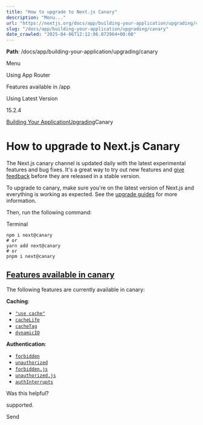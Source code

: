 ---
title: "How to upgrade to Next.js Canary"
description: "Menu..."
url: "https://nextjs.org/docs/app/building-your-application/upgrading/canary"
slug: "/docs/app/building-your-application/upgrading/canary"
date_crawled: "2025-04-06T12:12:06.072964+00:00"
---

**Path**: /docs/app/building-your-application/upgrading/canary

Menu

Using App Router

Features available in /app

Using Latest Version

15.2.4

[Building Your Application](/docs/app/building-your-application)[Upgrading](/docs/app/building-your-application/upgrading)Canary

# How to upgrade to Next.js Canary

The Next.js canary channel is updated daily with the latest experimental features and bug fixes. It's a great way to try out new features and [give feedback](https://github.com/vercel/next.js/issues) before they are released in a stable version.

To upgrade to canary, make sure you're on the latest version of Next.js and everything is working as expected. See the [upgrade guides](/docs/app/building-your-application/upgrading) for more information.

Then, run the following command:

Terminal

```
npm i next@canary
# or
yarn add next@canary
# or
pnpm i next@canary
```

## [Features available in canary](#features-available-in-canary)

The following features are currently available in canary:

**Caching**:

* [`"use cache"`](/docs/app/api-reference/directives/use-cache)
* [`cacheLife`](/docs/app/api-reference/functions/cacheLife)
* [`cacheTag`](/docs/app/api-reference/functions/cacheTag)
* [`dynamicIO`](/docs/app/api-reference/config/next-config-js/dynamicIO)

**Authentication**:

* [`forbidden`](/docs/app/api-reference/functions/forbidden)
* [`unauthorized`](/docs/app/api-reference/functions/unauthorized)
* [`forbidden.js`](/docs/app/api-reference/file-conventions/forbidden)
* [`unauthorized.js`](/docs/app/api-reference/file-conventions/unauthorized)
* [`authInterrupts`](/docs/app/api-reference/config/next-config-js/authInterrupts)

Was this helpful?

supported.

Send